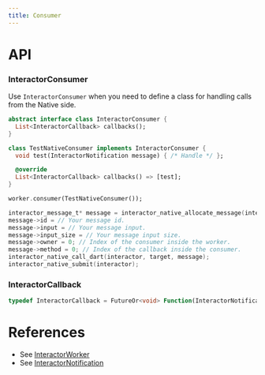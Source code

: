 ```yaml
---
title: Consumer
---
```


# API

### InteractorConsumer

Use `InteractorConsumer` when you need to define a class for handling calls from the Native side.

```dart title="Declaration"
abstract interface class InteractorConsumer {
  List<InteractorCallback> callbacks();
}
```

```dart title="Example"
class TestNativeConsumer implements InteractorConsumer {
  void test(InteractorNotification message) { /* Handle */ };

  @override
  List<InteractorCallback> callbacks() => [test];
}
```

```dart title="Registration"
worker.consumer(TestNativeConsumer());
```

```c title="Calling"
interactor_message_t* message = interactor_native_allocate_message(interactor);
message->id = // Your message id.
message->input = // Your message input.
message->input_size = // Your message input size.
message->owner = 0; // Index of the consumer inside the worker.
message->method = 0; // Index of the callback inside the consumer. 
interactor_native_call_dart(interactor, target, message);
interactor_native_submit(interactor);
```

### InteractorCallback
```dart title="Declaration"
typedef InteractorCallback = FutureOr<void> Function(InteractorNotification notification);
```

# References
* See [InteractorWorker](worker)
* See [InteractorNotification](notification)
